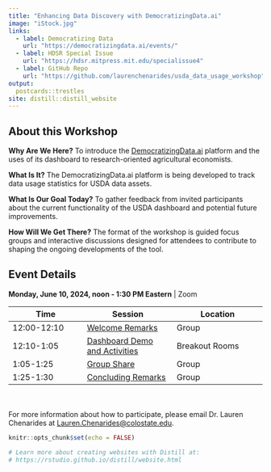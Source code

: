 ```yaml
---
title: "Enhancing Data Discovery with DemocratizingData.ai"
image: "iStock.jpg"
links:
  - label: Democratizing Data
    url: "https://democratizingdata.ai/events/"
  - label: HDSR Special Issue
    url: "https://hdsr.mitpress.mit.edu/specialissue4"
  - label: GitHub Repo
    url: "https://github.com/laurenchenarides/usda_data_usage_workshop"
output:
  postcards::trestles
site: distill::distill_website
---
```


## About this Workshop

**Why Are We Here?** To introduce the [DemocratizingData.ai](https://democratizingdata.ai/tools/dashboards/) platform and the uses of its dashboard to research-oriented agricultural economists. 

**What Is It?** The DemocratizingData.ai platform is being developed to track data usage statistics for USDA data assets. 

**What Is Our Goal Today?** To gather feedback from invited participants about the current functionality of the USDA dashboard and potential future improvements. 

**How Will We Get There?** The format of the workshop is guided focus groups and interactive discussions designed for attendees to contribute to shaping the ongoing developments of the tool.


## Event Details

**Monday, June 10, 2024, noon - 1:30 PM Eastern** | Zoom

| Time               | Session       | Location    |
|-----------|-------------|-------------|
| 12:00-12:10     | [Welcome Remarks](https://usda-data-usage-workshop.netlify.app/welcome)          | Group        |
| 12:10-1:05          |  [Dashboard Demo and Activities](https://usda-data-usage-workshop.netlify.app/breakout)         | Breakout Rooms  |
| 1:05-1:25             |  [Group Share](https://usda-data-usage-workshop.netlify.app/breakout2)         | Group   |
| 1:25-1:30    | [Concluding Remarks](https://usda-data-usage-workshop.netlify.app/close)         | Group  |


<br><br>
For more information about how to participate, please email Dr. Lauren Chenarides at [Lauren.Chenarides@colostate.edu](Lauren.Chenarides@colostate.edu).



```r
knitr::opts_chunk$set(echo = FALSE)

# Learn more about creating websites with Distill at:
# https://rstudio.github.io/distill/website.html

```

